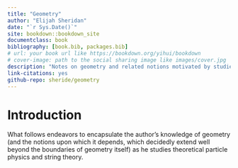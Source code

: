 ```yaml
--- 
title: "Geometry"
author: "Elijah Sheridan"
date: "`r Sys.Date()`"
site: bookdown::bookdown_site
documentclass: book
bibliography: [book.bib, packages.bib]
# url: your book url like https://bookdown.org/yihui/bookdown
# cover-image: path to the social sharing image like images/cover.jpg
description: "Notes on geometry and related notions motivated by studies in particle physics and string theory"
link-citations: yes
github-repo: sheride/geometry
---
```


# Introduction {#intro}

What follows endeavors to encapsulate the author's knowledge of geometry (and the notions upon which it depends, which decidedly extend well beyond the boundaries of geometry itself) as he studies theoretical particle physics and string theory.
